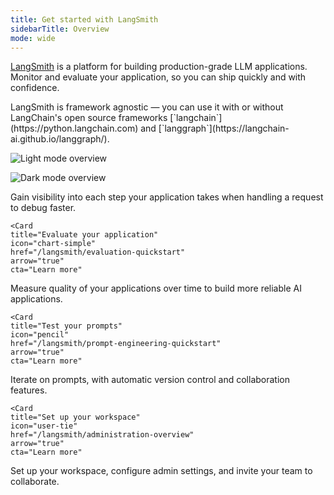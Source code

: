 ```yaml
---
title: Get started with LangSmith
sidebarTitle: Overview
mode: wide
---
```


[LangSmith](https://www.langchain.com/langsmith) is a platform for building production-grade LLM applications. Monitor and evaluate your application, so you can ship quickly and with confidence.

<Tip>
LangSmith is framework agnostic — you can use it with or without LangChain's open source frameworks [`langchain`](https://python.langchain.com) and [`langgraph`](https://langchain-ai.github.io/langgraph/).
</Tip>

<img
    className="block dark:hidden"
    src="/langsmith/images/overview-light.svg"
    alt="Light mode overview"
/>

<img
    className="hidden dark:block"
    src="/langsmith/images/overview-dark.svg"
    alt="Dark mode overview"
/>

<Columns cols={2}>
    <Card
    title="Start tracing"
    icon="magnifying-glass"
    href="/langsmith/observability-quickstart"
    arrow="true"
    cta="Learn more"
>
   Gain visibility into each step your application takes when handling a request to debug faster.
    </Card>

    <Card
    title="Evaluate your application"
    icon="chart-simple"
    href="/langsmith/evaluation-quickstart"
    arrow="true"
    cta="Learn more"
>
   Measure quality of your applications over time to build more reliable AI applications.
    </Card>

    <Card
    title="Test your prompts"
    icon="pencil"
    href="/langsmith/prompt-engineering-quickstart"
    arrow="true"
    cta="Learn more"
>
Iterate on prompts, with automatic version control and collaboration features.
    </Card>

    <Card
    title="Set up your workspace"
    icon="user-tie"
    href="/langsmith/administration-overview"
    arrow="true"
    cta="Learn more"
>
Set up your workspace, configure admin settings, and invite your team to collaborate.
    </Card>
</Columns>
